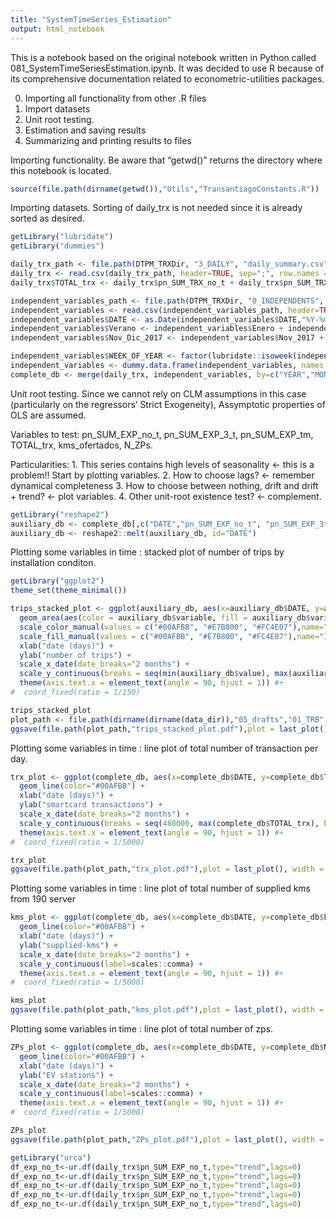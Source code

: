 ```yaml
---
title: "SystemTimeSeries_Estimation"
output: html_notebook
---
```


This is a notebook based on the original notebook written in Python called 081_SystemTimeSeriesEstimation.ipynb. It was decided to use R because of its comprehensive documentation related to econometric-utilities packages.

0. Importing all functionality from other .R files
1. Import datasets
2. Unit root testing.
3. Estimation and saving results
4. Summarizing and printing results to files

Importing functionality. 
Be aware that "getwd()" returns the directory where this notebook is located.
```r
source(file.path(dirname(getwd()),"Utils","TransantiagoConstants.R"))
```

Importing datasets. 
Sorting of daily_trx is not needed since it is already sorted as desired.
```r
getLibrary("lubridate")
getLibrary("dummies")

daily_trx_path <- file.path(DTPM_TRXDir, "3_DAILY", "daily_summary.csv")
daily_trx <- read.csv(daily_trx_path, header=TRUE, sep=";", row.names = 1, stringsAsFactors = FALSE)
daily_trx$TOTAL_trx <- daily_trx$pn_SUM_TRX_no_t + daily_trx$pn_SUM_TRX_3t + daily_trx$pn_SUM_TRX_tm + daily_trx$zp_SUM_TRX

independent_variables_path <- file.path(DTPM_TRXDir, "0_INDEPENDENTS", "independents_variables.csv")
independent_variables <- read.csv(independent_variables_path, header=TRUE, sep=";", row.names = 1, stringsAsFactors = FALSE)
independent_variables$DATE <- as.Date(independent_variables$DATE,"%Y-%m-%d")
independent_variables$Verano <- independent_variables$Enero + independent_variables$Febrero
independent_variables$Nov_Dic_2017 <- independent_variables$Nov_2017 + independent_variables$Dic_2017

independent_variables$WEEK_OF_YEAR <- factor(lubridate::isoweek(independent_variables$DATE))
independent_variables <- dummy.data.frame(independent_variables, names = c("WEEK_OF_YEAR"), sep="_")
complete_db <- merge(daily_trx, independent_variables, by=c("YEAR","MONTH","YEAR_DAY"))
```

Unit root testing.
Since we cannot rely on CLM assumptions in this case (particularly on the regressors' Strict Exogeneity), Assymptotic properties of OLS are assumed.

Variables to test:
pn_SUM_EXP_no_t, pn_SUM_EXP_3_t, pn_SUM_EXP_tm, TOTAL_trx, kms_ofertados, N_ZPs. 

Particularities:
1. This series contains high levels of seasonality <- this is a problem!! Start by plotting variables.
2. How to choose lags? <- remember dynamical completeness
3. How to choose between nothing, drift and drift + trend? <- plot variables.
4. Other unit-root existence test? <- complement.


```r
getLibrary("reshape2")
auxiliary_db <- complete_db[,c("DATE","pn_SUM_EXP_no_t", "pn_SUM_EXP_3t", "pn_SUM_EXP_tm")]
auxiliary_db <- reshape2::melt(auxiliary_db, id="DATE")
```


Plotting some variables in time : stacked plot of number of trips by installation conditon.
```r
getLibrary("ggplot2")
theme_set(theme_minimal())

trips_stacked_plot <- ggplot(auxiliary_db, aes(x=auxiliary_db$DATE, y=auxiliary_db$value)) + 
  geom_area(aes(color = auxiliary_db$variable, fill = auxiliary_db$variable), alpha = 0.5, position = 'stack') + 
  scale_color_manual(values = c("#00AFBB", "#E7B800", "#FC4E07"),name="Installation\nCondition",labels=c("NO T.","3A. T.","B. T.")) +
  scale_fill_manual(values = c("#00AFBB", "#E7B800", "#FC4E07"),name="Installation\nCondition",labels=c("NO T.","3A. T.","B. T.")) + 
  xlab("date (days)") + 
  ylab("number of trips") + 
  scale_x_date(date_breaks="2 months") + 
  scale_y_continuous(breaks = seq(min(auxiliary_db$value), max(auxiliary_db$value), by = 10000), label=scales::comma) +
  theme(axis.text.x = element_text(angle = 90, hjust = 1)) #+ 
#  coord_fixed(ratio = 1/150)

trips_stacked_plot
plot_path <- file.path(dirname(dirname(data_dir)),"05_drafts","01_TRB","0_FIGURES")
ggsave(file.path(plot_path,"trips_stacked_plot.pdf"),plot = last_plot(), width = 7, height = 4)
```

Plotting some variables in time : line plot of total number of transaction per day.
```r
trx_plot <- ggplot(complete_db, aes(x=complete_db$DATE, y=complete_db$TOTAL_trx)) + 
  geom_line(color="#00AFBB") + 
  xlab("date (days)") + 
  ylab("smartcard transactions") + 
  scale_x_date(date_breaks="2 months") + 
  scale_y_continuous(breaks = seq(480000, max(complete_db$TOTAL_trx), by = 500000), label=scales::comma) +
  theme(axis.text.x = element_text(angle = 90, hjust = 1)) #+ 
#  coord_fixed(ratio = 1/5000)

trx_plot
ggsave(file.path(plot_path,"trx_plot.pdf"),plot = last_plot(), width = 7, height = 4)
```

Plotting some variables in time : line plot of total number of supplied kms from 190 server
```r
kms_plot <- ggplot(complete_db, aes(x=complete_db$DATE, y=complete_db$kms_ofertados)) + 
  geom_line(color="#00AFBB") + 
  xlab("date (days)") + 
  ylab("supplied-kms") + 
  scale_x_date(date_breaks="2 months") + 
  scale_y_continuous(label=scales::comma) +
  theme(axis.text.x = element_text(angle = 90, hjust = 1)) #+ 
#  coord_fixed(ratio = 1/5000)

kms_plot
ggsave(file.path(plot_path,"kms_plot.pdf"),plot = last_plot(), width = 7, height = 4)
```

Plotting some variables in time : line plot of total number of zps.
```r
ZPs_plot <- ggplot(complete_db, aes(x=complete_db$DATE, y=complete_db$N_ZPs)) + 
  geom_line(color="#00AFBB") + 
  xlab("date (days)") + 
  ylab("EV stations") + 
  scale_x_date(date_breaks="2 months") + 
  scale_y_continuous(label=scales::comma) +
  theme(axis.text.x = element_text(angle = 90, hjust = 1)) #+ 
#  coord_fixed(ratio = 1/5000)

ZPs_plot
ggsave(file.path(plot_path,"ZPs_plot.pdf"),plot = last_plot(), width = 7, height = 4)
```




```r
getLibrary("urca")
df_exp_no_t<-ur.df(daily_trx$pn_SUM_EXP_no_t,type="trend",lags=0)
df_exp_no_t<-ur.df(daily_trx$pn_SUM_EXP_no_t,type="trend",lags=0)
df_exp_no_t<-ur.df(daily_trx$pn_SUM_EXP_no_t,type="trend",lags=0)
df_exp_no_t<-ur.df(daily_trx$pn_SUM_EXP_no_t,type="trend",lags=0)
df_exp_no_t<-ur.df(daily_trx$pn_SUM_EXP_no_t,type="trend",lags=0)
```



